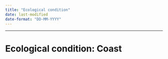 ```yaml
---
title: "Ecological condition"
date: last-modified
date-format: "DD-MM-YYYY"
---
```


------------------------------------------------------------------------

# Ecological condition: Coast
